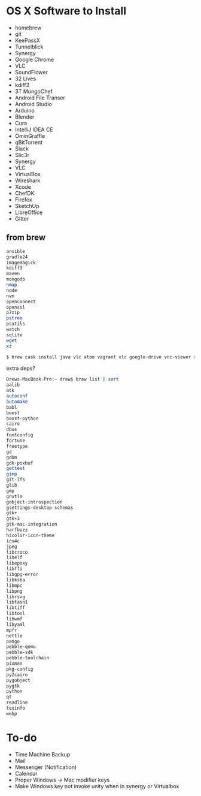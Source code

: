 = OS X Software to Install =
*homebrew
*git
*KeePassX
*Tunnelblick
*Synergy
*Google Chrome
*VLC
*SoundFlower
*32 Lives
* kdiff3
* 3T MongoChef
* Android File Transer
* Android Studio
* Arduino
* Blender
* Cura
* IntelliJ IDEA CE
* OminGraffle
* qBitTorrent
* Slack
* Slic3r
* Synergy
* VLC 
* VirtualBox
* Wireshark
* Xcode
* ChefDK
* Firefox
* SketchUp
* LibreOffice
* Gitter

== from brew ==
<syntaxhighlight lang=bash>
ansible
gradle24
imagemagick
kdiff3
maven
mongodb
nmap
node
nvm
openconnect
openssl
p7zip
pstree
psutils
watch
sqlite
wget
xz

$ brew cask install java vlc atom vagrant vlc google-drive vnc-viewer sublime keepassx
</syntaxhighlight>

extra deps?
<syntaxhighlight lang=bash>
Drews-MacBook-Pro:~ drew$ brew list | sort
aalib
atk
autoconf
automake
babl
boost
boost-python
cairo
dbus
fontconfig
fortune
freetype
gd
gdbm
gdk-pixbuf
gettext
gimp
git-lfs
glib
gmp
gnutls
gobject-introspection
gsettings-desktop-schemas
gtk+
gtk+3
gtk-mac-integration
harfbuzz
hicolor-icon-theme
icu4c
jpeg
libcroco
libelf
libepoxy
libffi
libgpg-error
libksba
libmpc
libpng
librsvg
libtasn1
libtiff
libtool
libwmf
libyaml
mpfr
nettle
pango
pebble-qemu
pebble-sdk
pebble-toolchain
pixman
pkg-config
py2cairo
pygobject
pygtk
python
qt
readline
texinfo
webp
</syntaxhighlight>

= To-do =
*Time Machine Backup
*Mail
*Messenger (Notification)
*Calendar
*Proper Windows -> Mac modifier keys
*Make Windows key not invoke unity when in synergy or Virtualbox